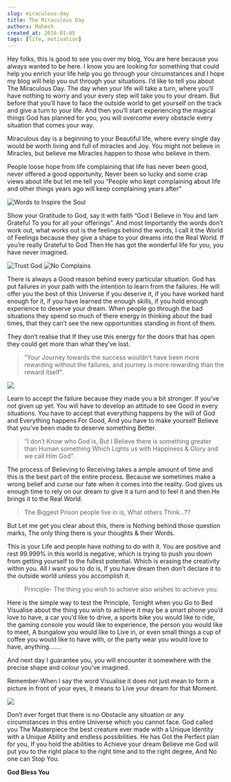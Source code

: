 ```yaml
---
slug: miraculous-day
title: The Miraculous Day
authors: Mahesh
created_at: 2016-01-05
tags: [life, motivation]
---
```


Hey folks, this is good to see you over my blog, You are here because you always wanted to be here. I know you are looking for something that could help you enrich your life help you go through your circumstances and I hope my blog will help you out through your situations.
I’d like to tell you about The Miraculous Day. The day when your life will take a turn, where you’ll have nothing to worry and your every step will take you to your dream. But before that you’ll have to face the outside world to get yourself on the track and give a turn to your life. And then you’ll start experiencing the magical things God has planned for you, you will overcome every obstacle every situation that comes your way.

Miraculous day is a beginning to your Beautiful life, where every single day would be worth living and full of miracles and Joy. You might not believe in Miracles, but believe me Miracles happen to those who believe in them.

People loose hope from life complaining that life has never been good, never offered a good opportunity, Never been so lucky and some crap views about life but let me tell you “People who kept complaining about life and other things years ago will keep complaining years after”

![Words to Inspire the Soul](https://nothinglikeanaccident.files.wordpress.com/2016/01/complaining.jpg)

Show your Gratitude to God, say it with faith “God I Believe in You and Iam Grateful To you for all your offerings”. And most Importantly the words don’t work out, what works out is the feelings behind the words, I call it the World of Feelings because they give a shape to your dreams into the Real World. If you’re really Grateful to God Then He has got the wonderful life for you, you have never imagined.

![Trust God](https://nothinglikeanaccident.files.wordpress.com/2016/01/fb_img_14519826975968603.jpg)
![No Complains](https://nothinglikeanaccident.files.wordpress.com/2016/01/fb_img_14519827616704060.jpg)

There is always a Good reason behind every particular situation. God has put failures in your path with the intention to learn from the failures. He will offer you the best of this Universe if you deserve it, if you have worked hard enough for it, if you have learned the enough skills, if you hold enough experience to deserve your dream. When people go through the bad situations they spend so much of there energy in thinking about the bad times, that they can’t see the new opportunities standing in front of them.

They don’t realise that If they use this energy for the doors that has open they could get more than what they’ve lost.

> ”Your Journey towards the success wouldn’t have been more rewarding without the failures, and journey is more rewarding than the reward itself”.

![](https://nothinglikeanaccident.files.wordpress.com/2016/01/peter-burwash.jpg)

Learn to accept the failure because they made you a bit stronger. If you’ve not given up yet. You will have to develop an attitude to see Good in every situations. You have to accept that everything happens by the will of God and Everything happens For Good, And you have to make yourself Believe that you’ve been made to deserve something Better.

> “I don’t Know who God is, But I Believe there is something greater than Human something Which Lights us with Happiness & Glory and we call Him God”.

The process of Believing to Receiving takes a ample amount of time and this is the best part of the entire process. Because we sometimes make a wrong belief and curse our fate when it comes into the reality. God gives us enough time to rely on our dream to give it a turn and to feel it and then He brings it to the Real World.

> The Biggest Prison people live in is, What others Think…??

But Let me get you clear about this, there is Nothing behind those question marks, The only thing there is your thoughts & their Words.

This is your Life and people have nothing to do with it. You are positive and rest 99.999% in this world is negative, which is trying to push you down from getting yourself to the fullest potential. Which is erasing the creativity within you. All I want you to do is, If you have dream then don’t declare it to the outside world unless you accomplish it.

> Principle- The thing you wish to achieve also wishes to achieve you.

Here is the simple way to test the Principle, Tonight when you Go to Bed Visualise about the thing you wish to achieve it may be a smart phone you’d love to have, a car you’d like to drive, a sports bike you would like to ride, the gaming console you would like to experience, the person you would like to meet, A bungalow you would like to Live in, or even small things a cup of coffee you would like to have with, or the party wear you would love to have, anything…….

And next day I guarantee you, you will encounter it somewhere with the precise shape and colour you’ve imagined.

Remember-When I say the word Visualise it does not just mean to form a picture in front of your eyes, it means to Live your dream for that Moment.

![](https://nothinglikeanaccident.files.wordpress.com/2016/01/fb_img_14519836850772871.jpg)

Don’t ever forget that there is no Obstacle any situation or any circumstances in this entire Universe which you cannot face. God called you The Masterpiece the best creature ever made with a Unique Identity with a Unique Ability and endless possibilities. He has Got the Perfect plan for you, If you hold the abilities to Achieve your dream Believe me God will put you to the right place to the right time and to the right degree, And No one can Stop You.

**God Bless You**
